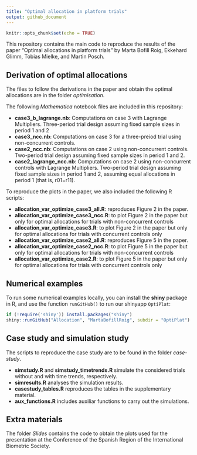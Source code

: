 ```yaml
---
title: "Optimal allocation in platform trials"
output: github_document
---
```


```r
knitr::opts_chunk$set(echo = TRUE)
```

This repository contains the main code to reproduce the results of the paper "Optimal allocations in platform trials" by Marta Bofill Roig, Ekkehard Glimm, Tobias Mielke, and Martin Posch.

## Derivation of optimal allocations

The files to follow the derivations in the paper and obtain the optimal allocations are in the folder *optimisation*. 

The following *Mathematica* notebook files are included in this repository:

- **case3_b_lagrange.nb**: Computations on case 3  with Lagrange Multipliers. Three-period trial design assuming fixed sample sizes in period 1 and 2
- **case3_ncc.nb**: Computations on case 3 for a three-preiod trial using non-concurrent controls.
- **case2_ncc.nb**: Computations on case 2 using non-concurrent controls. Two-period trial design assuming fixed sample sizes in period 1 and 2.
- **case2_lagrange_ncc.nb**: Computations on case 2 using non-concurrent controls with Lagrange Multipliers. Two-period trial design assuming fixed sample sizes in period 1 and 2, assuming equal allocations in period 1 (that is, r01=r11).

To reproduce the plots in the paper, we also included the following R scripts:

- **allocation_var_optimize_case3_all.R**: reproduces Figure 2 in the paper.
- **allocation_var_optimize_case3_ncc.R**: to plot Figure 2 in the paper but only for optimal allocations for trials with non-concurrent controls
- **allocation_var_optimize_case3.R**: to plot Figure 2 in the paper but only for optimal allocations for trials with concurrent controls only 
- **allocation_var_optimize_case2_all.R**: reproduces Figure 5 in the paper.
- **allocation_var_optimize_case2_ncc.R**: to plot Figure 5 in the paper but only for optimal allocations for trials with non-concurrent controls
- **allocation_var_optimize_case2.R**: to plot Figure 5 in the paper but only for optimal allocations for trials with concurrent controls only 

## Numerical examples 

To run some numerical examples locally, you can install the **shiny** package in R, and
use the function `runGitHub()` to run our shinyapp `OptiPlat`:

```R
if (!require('shiny')) install.packages("shiny")
shiny::runGitHub("Allocation", "MartaBofillRoig", subdir = "OptiPlat")
```

## Case study and simulation study

The scripts to reproduce the case study are to be found in the folder _case-study_.

- **simstudy.R** and **simstudy_timetrends.R** simulate the considered trials without and with time trends, respectively.
- **simresults.R** analyses the simulation results.
- **casestudy_tables.R** reproduces the tables in the supplementary material. 
- **aux_functions.R** includes auxiliar functions to carry out the simulations.

## Extra materials

The folder *Slides* contains the code to obtain the plots used for the presentation at the Conference of the Spanish Region of the International Biometric Society.



